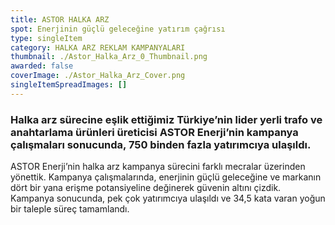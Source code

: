 ```yaml
---
title: ASTOR HALKA ARZ
spot: Enerjinin güçlü geleceğine yatırım çağrısı
type: singleItem
category: HALKA ARZ REKLAM KAMPANYALARI
thumbnail: ./Astor_Halka_Arz_0_Thumbnail.png
awarded: false
coverImage: ./Astor_Halka_Arz_Cover.png
singleItemSpreadImages: []
---
```



### Halka arz sürecine eşlik ettiğimiz Türkiye’nin lider yerli trafo ve anahtarlama ürünleri üreticisi ASTOR Enerji’nin kampanya çalışmaları sonucunda, 750 binden fazla yatırımcıya ulaşıldı.

ASTOR Enerji’nin halka arz kampanya sürecini farklı mecralar üzerinden yönettik. Kampanya çalışmalarında, enerjinin güçlü geleceğine ve markanın dört bir yana erişme potansiyeline değinerek güvenin altını çizdik. Kampanya sonucunda, pek çok yatırımcıya ulaşıldı ve 34,5 kata varan yoğun bir taleple süreç tamamlandı.

<YoutubeVideo id="MlOAn-Pw1C4" title={frontmatter.title} classes="my-8" />
